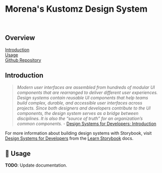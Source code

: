 
<Meta title='Getting Started/Welcome' />

# Morena's Kustomz Design System

<br />

## Overview

[Introduction](#introduction)  
[Usage](#usage)  
[Github Repository](https://github.com/flex-development/JIME-P001)

## Introduction

> _Modern user interfaces are assembled from hundreds of modular UI components
> that are rearranged to deliver different user experiences. Design systems
> contain reusable UI components that help teams build complex, durable, and
> accessible user interfaces across projects. Since both designers and
> developers contribute to the UI components, the design system serves as a
> bridge between disciplines. It is also the “source of truth” for an
> organization’s common components._ -
> [Design Systems for Developers: Introduction](https://www.learnstorybook.com/design-systems-for-developers/react/en/introduction/)

For more information about building design systems with Storybook, visit
[Design Systems for Developers](https://www.learnstorybook.com/design-systems-for-developers)
from the [Learn Storybook](https://www.learnstorybook.com) docs.

## 🚧 Usage

**TODO**: Update documentation.
